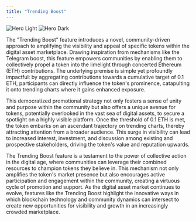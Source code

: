 ```yaml
---
title: "Trending Boost"
---
```


<img
  className="block dark:hidden"
  src="/images/trending.jpg"
  alt="Hero Light"
/>
<img className="hidden dark:block" src="/images/trending.jpg" alt="Hero Dark" />

The "Trending Boost" feature introduces a novel, community-driven approach to amplifying the visibility and appeal of specific tokens within the digital asset marketplace. Drawing inspiration from mechanisms like the Telegram boost, this feature empowers communities by enabling them to collectively propel a token into the limelight through concerted Ethereum (ETH) contributions. The underlying premise is simple yet profoundly impactful: by aggregating contributions towards a cumulative target of 0.1 ETH, participants can directly influence the token's prominence, catapulting it onto trending charts where it gains enhanced exposure.

This democratized promotional strategy not only fosters a sense of unity and purpose within the community but also offers a unique avenue for tokens, potentially overlooked in the vast sea of digital assets, to secure a spotlight on a highly visible platform. Once the threshold of 0.1 ETH is met, the token embarks on an ascendant trajectory on trending charts, thereby attracting attention from a broader audience. This surge in visibility can lead to increased interest, investment, and discussion among existing and prospective stakeholders, driving the token's value and reputation upwards.

The Trending Boost feature is a testament to the power of collective action in the digital age, where communities can leverage their combined resources to champion tokens they believe in. This mechanism not only amplifies the token's market presence but also encourages active participation and engagement within the community, creating a virtuous cycle of promotion and support. As the digital asset market continues to evolve, features like the Trending Boost highlight the innovative ways in which blockchain technology and community dynamics can intersect to create new opportunities for visibility and growth in an increasingly crowded marketplace.
